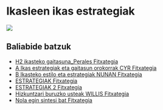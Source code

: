 # Ikasleen ikas estrategiak

[![](https://img.shields.io/badge/Diapoak-Estrategiak-gray)](../diapoak/11-IKASLEEN_IKAS_ESTRATEGIAKb.pdf)


## Baliabide batzuk

- [H2 ikasteko gaitasuna_Perales Fitxategia](../assets/11/21_H2 ikasteko gaitasuna_Perales_hizpide 2002.pdf)
- [A Ikas estrategiak eta gaitasun orokorrak CYR Fitxategia](../assets/11/A Ikas estrategiak eta gaitasun orokorrak CYR.pdf)
- [B Ikasteko estilo eta estrategiak NUNAN Fitxategia](../assets/11/B Ikasteko estilo eta estrategiak NUNAN.pdf)
- [ESTRATEGIAK Fitxategia](../assets/11/ESTRATEGIAK.pdf)
- [ESTRATEGIAK 2 Fitxategia](../assets/11/HEOK 2015 Estrategiak.pdf)
- [Hizkuntzari buruzko usteak WILLIS Fitxategia](../assets/11/Hizkuntzari buruzko usteak WILLIS.pdf)
- [Nola egin sintesi bat Fitxategia](../assets/11/Nola egin sintesi bat.pdf)
